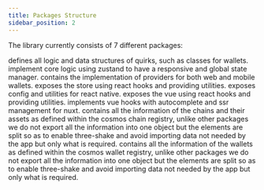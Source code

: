 ```yaml
---
title: Packages Structure
sidebar_position: 2
---
```



The library currently consists of 7 different packages:

<Files>
  <File title="@quirks/" defaultOpen>
    <File title="core">
      <Callout>
        defines all logic and data structures of quirks, such as classes for
        wallets.
      </Callout>
    </File>
    <File title="store">
      <Callout>
        implement core logic using zustand to have a responsive and global state
        manager.
      </Callout>
    </File>
    <File title="wallets">
      <Callout>
        contains the implementation of providers for both web and mobile
        wallets.
      </Callout>
    </File>
    <File title="react">
      <Callout>
        exposes the store using react hooks and providing utilities.
      </Callout>
    </File>
    <File title="react-native">
      <Callout>exposes config and utilities for react native.</Callout>
    </File>
    <File title="vue">
      <Callout>
        exposes the vue using react hooks and providing utilities.
      </Callout>
    </File>
    <File title="nuxt">
      <Callout>
        implements vue hooks with autocomplete and ssr management for nuxt.
      </Callout>
    </File>
  </File>
  <File title="@nabla-studio/" defaultOpen>
    <File title="chain-registry">
      <Callout>
        contains all the information of the chains and their assets as defined
        within the cosmos chain registry, unlike other packages we do not export
        all the information into one object but the elements are split so as to
        enable three-shake and avoid importing data not needed by the app but
        only what is required.
      </Callout>
    </File>
    <File title="wallet-registry">
      <Callout>
        contains all the information of the wallets as defined within the cosmos
        wallet registry, unlike other packages we do not export all the
        information into one object but the elements are split so as to enable
        three-shake and avoid importing data not needed by the app but only what
        is required.
      </Callout>
    </File>
  </File>
</Files>
